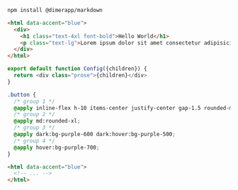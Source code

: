 ```bash
npm install @dimerapp/markdown
```

```html {copy:false} {footer:false}
<html data-accent="blue">
  <div>
    <h1 class="text-4xl font-bold">Hello World</h1>
    <p class="text-lg">Lorem ipsum dolor sit amet consectetur adipisicing elit. Quisquam, voluptatum.</p>
  </div>
</html>
```

```js {copy:false} {footer:false}
export default function Config({children}) {
  return <div class="prose">{children}</div>
}
```

```css
.button {
  /* group 1 */
  @apply inline-flex h-10 items-center justify-center gap-1.5 rounded-md border border-transparent bg-purple-600 px-4 text-center text-sm font-bold text-white transition duration-150;
  /* group 2 */
  @apply md:rounded-xl;
  /* group 3 */
  @apply dark:bg-purple-600 dark:hover:bg-purple-500;
  /* group 4 */
  @apply hover:bg-purple-700;
}
```

```html {footer:false}
<html data-accent="blue">
  <!-- ... -->
</html>
```